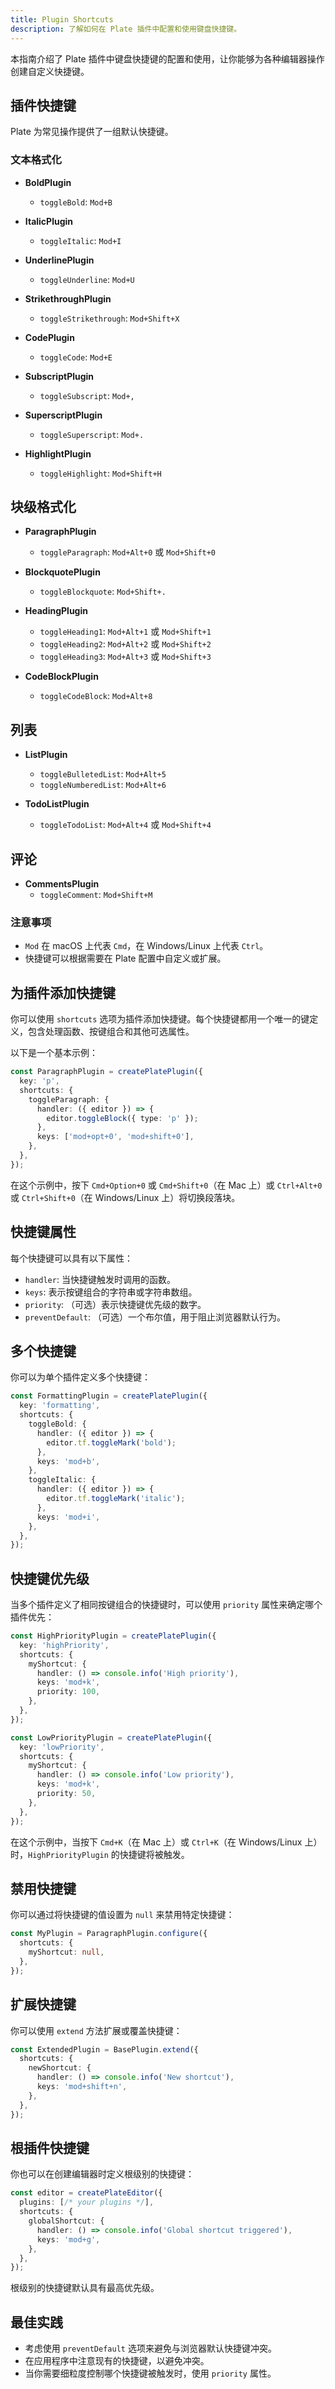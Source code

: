 ```yaml
---
title: Plugin Shortcuts
description: 了解如何在 Plate 插件中配置和使用键盘快捷键。
---
```


本指南介绍了 Plate 插件中键盘快捷键的配置和使用，让你能够为各种编辑器操作创建自定义快捷键。

## 插件快捷键

Plate 为常见操作提供了一组默认快捷键。

### 文本格式化

- **BoldPlugin**
  - `toggleBold`: `Mod+B`

- **ItalicPlugin**
  - `toggleItalic`: `Mod+I`

- **UnderlinePlugin**
  - `toggleUnderline`: `Mod+U`

- **StrikethroughPlugin**
  - `toggleStrikethrough`: `Mod+Shift+X`

- **CodePlugin**
  - `toggleCode`: `Mod+E`

- **SubscriptPlugin**
  - `toggleSubscript`: `Mod+,`

- **SuperscriptPlugin**
  - `toggleSuperscript`: `Mod+.`

- **HighlightPlugin**
  - `toggleHighlight`: `Mod+Shift+H`

## 块级格式化

- **ParagraphPlugin**
  - `toggleParagraph`: `Mod+Alt+0` 或 `Mod+Shift+0`

- **BlockquotePlugin**
  - `toggleBlockquote`: `Mod+Shift+.`

- **HeadingPlugin**
  - `toggleHeading1`: `Mod+Alt+1` 或 `Mod+Shift+1`
  - `toggleHeading2`: `Mod+Alt+2` 或 `Mod+Shift+2`
  - `toggleHeading3`: `Mod+Alt+3` 或 `Mod+Shift+3`

- **CodeBlockPlugin**
  - `toggleCodeBlock`: `Mod+Alt+8`

## 列表

- **ListPlugin**
  - `toggleBulletedList`: `Mod+Alt+5`
  - `toggleNumberedList`: `Mod+Alt+6`

- **TodoListPlugin**
  - `toggleTodoList`: `Mod+Alt+4` 或 `Mod+Shift+4`

## 评论

- **CommentsPlugin**
  - `toggleComment`: `Mod+Shift+M`

### 注意事项

- `Mod` 在 macOS 上代表 `Cmd`，在 Windows/Linux 上代表 `Ctrl`。
- 快捷键可以根据需要在 Plate 配置中自定义或扩展。

## 为插件添加快捷键

你可以使用 `shortcuts` 选项为插件添加快捷键。每个快捷键都用一个唯一的键定义，包含处理函数、按键组合和其他可选属性。

以下是一个基本示例：

```ts
const ParagraphPlugin = createPlatePlugin({
  key: 'p',
  shortcuts: {
    toggleParagraph: {
      handler: ({ editor }) => {
        editor.toggleBlock({ type: 'p' });
      },
      keys: ['mod+opt+0', 'mod+shift+0'],
    },
  },
});
```
在这个示例中，按下 `Cmd+Option+0` 或 `Cmd+Shift+0`（在 Mac 上）或 `Ctrl+Alt+0` 或 `Ctrl+Shift+0`（在 Windows/Linux 上）将切换段落块。

## 快捷键属性

每个快捷键可以具有以下属性：

- `handler`: 当快捷键触发时调用的函数。
- `keys`: 表示按键组合的字符串或字符串数组。
- `priority`: （可选）表示快捷键优先级的数字。
- `preventDefault`: （可选）一个布尔值，用于阻止浏览器默认行为。

## 多个快捷键

你可以为单个插件定义多个快捷键：

```ts
const FormattingPlugin = createPlatePlugin({
  key: 'formatting',
  shortcuts: {
    toggleBold: {
      handler: ({ editor }) => {
        editor.tf.toggleMark('bold');
      },
      keys: 'mod+b',
    },
    toggleItalic: {
      handler: ({ editor }) => {
        editor.tf.toggleMark('italic');
      },
      keys: 'mod+i',
    },
  },
});
```

## 快捷键优先级

当多个插件定义了相同按键组合的快捷键时，可以使用 `priority` 属性来确定哪个插件优先：

```ts
const HighPriorityPlugin = createPlatePlugin({
  key: 'highPriority',
  shortcuts: {
    myShortcut: {
      handler: () => console.info('High priority'),
      keys: 'mod+k',
      priority: 100,
    },
  },
});

const LowPriorityPlugin = createPlatePlugin({
  key: 'lowPriority',
  shortcuts: {
    myShortcut: {
      handler: () => console.info('Low priority'),
      keys: 'mod+k',
      priority: 50,
    },
  },
});
```

在这个示例中，当按下 `Cmd+K`（在 Mac 上）或 `Ctrl+K`（在 Windows/Linux 上）时，`HighPriorityPlugin` 的快捷键将被触发。

## 禁用快捷键

你可以通过将快捷键的值设置为 `null` 来禁用特定快捷键：

```ts
const MyPlugin = ParagraphPlugin.configure({
  shortcuts: {
    myShortcut: null,
  },
});
```

## 扩展快捷键

你可以使用 `extend` 方法扩展或覆盖快捷键：

```ts
const ExtendedPlugin = BasePlugin.extend({
  shortcuts: {
    newShortcut: {
      handler: () => console.info('New shortcut'),
      keys: 'mod+shift+n',
    },
  },
});
```

## 根插件快捷键

你也可以在创建编辑器时定义根级别的快捷键：

```ts
const editor = createPlateEditor({
  plugins: [/* your plugins */],
  shortcuts: {
    globalShortcut: {
      handler: () => console.info('Global shortcut triggered'),
      keys: 'mod+g',
    },
  },
});
```

根级别的快捷键默认具有最高优先级。

## 最佳实践

- 考虑使用 `preventDefault` 选项来避免与浏览器默认快捷键冲突。
- 在应用程序中注意现有的快捷键，以避免冲突。
- 当你需要细粒度控制哪个快捷键被触发时，使用 `priority` 属性。
